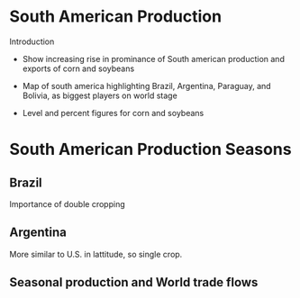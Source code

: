 # South American Production

Introduction

- Show increasing rise in prominance of South american production and exports of corn and soybeans

- Map of south america highlighting Brazil, Argentina, Paraguay, and Bolivia, as biggest players on world stage

- Level and percent figures for corn and soybeans

# South American Production Seasons


## Brazil


Importance of double cropping

## Argentina

More similar to U.S. in lattitude, so single crop.

## Seasonal production and World trade flows



